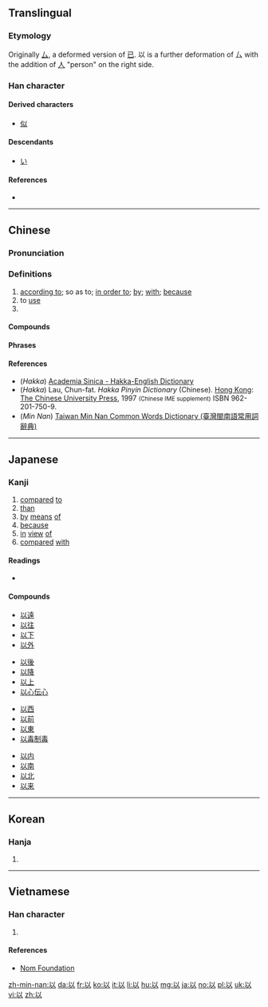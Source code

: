 ==Translingual==
{{stroke order|strokes=5}}
{{stroke order|type=animate}}

===Etymology===
{{Han etyl}}
Originally [[厶]], a deformed version of [[已]]. 以 is a further deformation of 厶 with the addition of [[人]] "person" on the right side.

===Han character===
{{Han char|rn=9|rad=人|as=03|sn=5|four=2810<sub>0</sub>|canj=女戈人 (VIO)|ids=}}

====Derived characters====
* [[似]]

====Descendants====
* [[い]]

====References====
* {{Han ref|kx=0094.010|dkj=00388|dj=0199.010|hdz=10105.070|uh=4EE5|ud=20197|bh=A548|bd=42312}}

----

==Chinese==
{{zh-forms}}

===Pronunciation===
{{zh-pron
|m=yǐ
|ma=Zh-yi.ogg
|c=ji5,jyu5
|h=pfs=yi;hpy=yi1
|mn=í
|w=3i
|mc=y
|oc=y
|cat=prep,v,pn
}}

===Definitions===
{{zh-hanzi}}

# [[according to]]; so as to; [[in order to]]; [[by]]; [[with]]; [[because]]
# to [[use]]
# {{abbreviation of|以色列|lang=zh}}

====Compounds====
{{der5
| {{zh-l|可以}}
| {{zh-l|以暴易暴}}
| {{zh-l|以便}}
| {{zh-l|以德報怨}}
| {{zh-l|以毒攻毒}}
| {{zh-l|以訛傳訛}}
| {{zh-l|以耳代目}}
| {{zh-l|以攻為守}}
| {{zh-l|以觀後效}}
| {{zh-l|以後}}
| {{zh-l|以及}}
| {{zh-l|以己度人}}
| {{zh-l|以近}}
| {{zh-l|以儆效尤}}
| {{zh-l|以來}}
| {{zh-l|以理服人}}
| {{zh-l|以力服人}}
| {{zh-l|以鄰為壑}}
| {{zh-l|以卵投石}}
| {{zh-l|以貌取人}}
| {{zh-l|以免}}
| {{zh-l|以內}}
| {{zh-l|以偏概全}}
| {{zh-l|以期}}
| {{zh-l|以前}}
| {{zh-l|以強淩弱}}
| {{zh-l|以求}}
| {{zh-l|以權謀私}}
| {{zh-l|以人廢言}}
| {{zh-l|以色列}}
| {{zh-l|以上}}
| {{zh-l|以身試法}}
| {{zh-l|以身殉職}}
| {{zh-l|以身作則}}
| {{zh-l|以湯沃雪}}
| {{zh-l|以湯止沸}}
| {{zh-l|以外}}
| {{zh-l|以為}}
| {{zh-l|以下}}
| {{zh-l|以一當十}}
| {{zh-l|以逸待勞}}
| {{zh-l|以遠}}
| {{zh-l|以怨報德}}
| {{zh-l|以至}}
| {{zh-l|以致}}
| {{zh-l|用以}}
}}

====Phrases====
{{der5
| {{zh-l|以小人之心，度君子之腹}}
| {{zh-l|以眼還眼，以牙還牙}}
| {{zh-l|以子之矛，攻子之盾}}
}}

====References====
*(''Hakka'') [http://minhakka.ling.sinica.edu.tw/bkg/hakyin/search.php?DETAIL=1&LIMIT=id=56567&dbname=su_tian_1&graph=2 Academia Sinica - Hakka-English Dictionary]
*(''Hakka'') Lau, Chun-fat. ''Hakka Pinyin Dictionary'' (Chinese). [[Hong Kong]]: [[w:Chinese University of Hong Kong|The Chinese University Press]], 1997 <small>(Chinese IME supplement)</small> ISBN 962-201-750-9.
*(''Min Nan'') [http://twblg.dict.edu.tw/holodict_new/result_detail.jsp?n_no=1320&curpage=1&sample=%E4%BB%A5&radiobutton=1&querytarget=1&limit=20&pagenum=1&rowcount=14 Taiwan Min Nan Common Words Dictionary (臺灣閩南語常用詞辭典)]

----

==Japanese==

===Kanji===
{{ja-kanji|grade=4|rs=人03}}

# [[compared]] [[to]]
# [[than]]
# [[by]] [[means]] [[of]]
# [[because]]
# [[in]] [[view]] [[of]]
# [[compared]] [[with]]

====Readings====
* {{ja-readings|on=[[い]] (i)|kun=[[おもう]] (omou), [[ゆえに]] (yueni), [[もって]] ([[以って]], motte)}}

====Compounds====
{{der-top}}
{{top4}}
* [[以遠]]
* [[以往]]
* [[以下]]
* [[以外]]
{{mid4}}
* [[以後]]
* [[以降]]
* [[以上]]
* [[以心伝心]]
{{mid4}}
* [[以西]]
* [[以前]]
* [[以東]]
* [[以毒制毒]]
{{mid4}}
* [[以内]]
* [[以南]]
* [[以北]]
* [[以来]]
{{bottom}}
{{der-bottom}}

----

==Korean==

===Hanja===
{{ko-hanja|hangeul=이|mr=i}}

# {{defn|lang=ko|sort=人03}}

----

==Vietnamese==

===Han character===
{{vi-hantu|[[dĩ]]|rs=人03}}

# {{defn|lang=vi|sort=人03}}

====References====
*[http://nomfoundation.org/common/nom_details.php?codepoint=4ee5 Nom Foundation]

[[zh-min-nan:以]]
[[da:以]]
[[fr:以]]
[[ko:以]]
[[it:以]]
[[li:以]]
[[hu:以]]
[[mg:以]]
[[ja:以]]
[[no:以]]
[[pl:以]]
[[uk:以]]
[[vi:以]]
[[zh:以]]